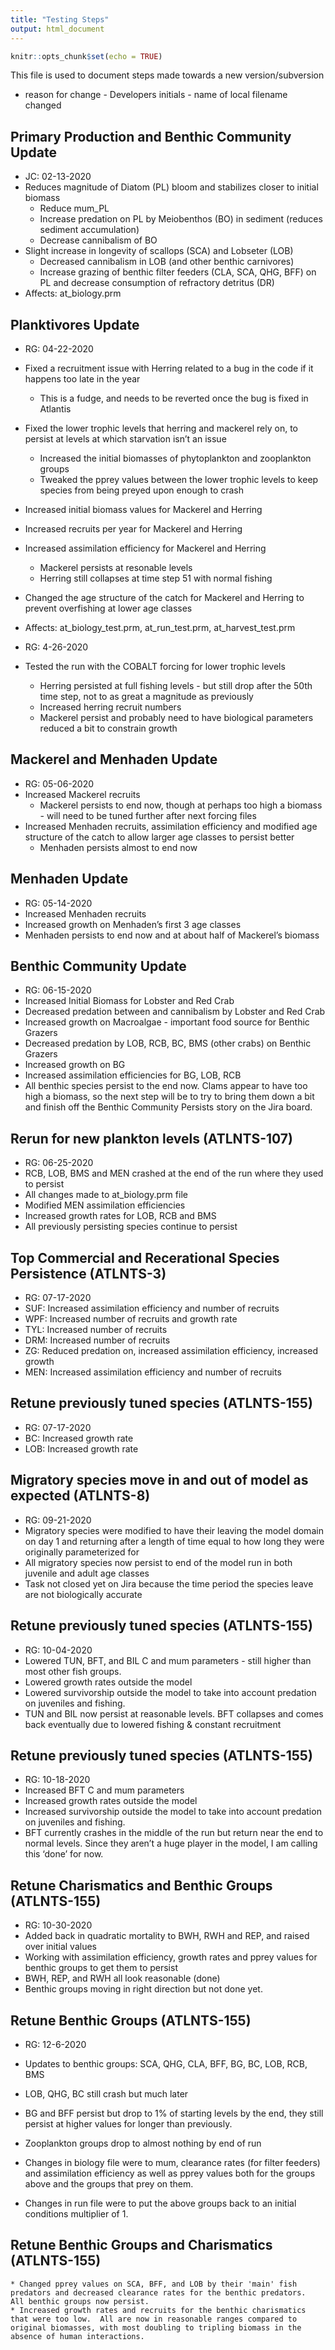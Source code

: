 ```yaml
---
title: "Testing Steps"
output: html_document
---
```


```r
knitr::opts_chunk$set(echo = TRUE)
```

This file is used to document steps made towards a new version/subversion

* reason for change - Developers initials - name of local filename changed

## Primary Production and Benthic Community Update

* JC: 02-13-2020
* Reduces magnitude of Diatom (PL) bloom and stabilizes closer to initial biomass
    + Reduce mum_PL
    + Increase predation on PL by Meiobenthos (BO) in sediment (reduces sediment accumulation)
    + Decrease cannibalism of BO
* Slight increase in longevity of scallops (SCA) and Lobseter (LOB)
    + Decreased cannibalism in LOB (and other benthic carnivores)
    + Increase grazing of benthic filter feeders (CLA, SCA, QHG, BFF) on PL and decrease consumption of refractory detritus (DR)
* Affects: at_biology.prm

## Planktivores Update

* RG: 04-22-2020
* Fixed a recruitment issue with Herring related to a bug in the code if it happens too late in the year
    + This is a fudge, and needs to be reverted once the bug is fixed in Atlantis
* Fixed the lower trophic levels that herring and mackerel rely on, to persist at levels at which starvation isn't an issue
    + Increased the initial biomasses of phytoplankton and zooplankton groups
    + Tweaked the pprey values between the lower trophic levels to keep species from being preyed upon enough to crash
* Increased initial biomass values for Mackerel and Herring
* Increased recruits per year for Mackerel and Herring
* Increased assimilation efficiency for Mackerel and Herring
    + Mackerel persists at resonable levels
    + Herring still collapses at time step 51 with normal fishing
* Changed the age structure of the catch for Mackerel and Herring to prevent overfishing at lower age classes
* Affects: at_biology_test.prm, at_run_test.prm, at_harvest_test.prm

* RG: 4-26-2020
* Tested the run with the COBALT forcing for lower trophic levels
    + Herring persisted at full fishing levels - but still drop after the 50th time step, not to as great a magnitude as previously
    + Increased herring recruit numbers
    + Mackerel persist and probably need to have biological parameters reduced a bit to constrain growth

## Mackerel and Menhaden Update

* RG: 05-06-2020
* Increased Mackerel recruits
    + Mackerel persists to end now, though at perhaps too high a biomass - will need to be tuned further after next forcing files
* Increased Menhaden recruits, assimilation efficiency and modified age structure of the catch to allow larger age classes to persist better
    + Menhaden persists almost to end now
    
## Menhaden Update
 
* RG: 05-14-2020
* Increased Menhaden recruits
* Increased growth on Menhaden's first 3 age classes
+ Menhaden persists to end now and at about half of Mackerel's biomass

## Benthic Community Update

* RG: 06-15-2020
* Increased Initial Biomass for Lobster and Red Crab
* Decreased predation between and cannibalism by Lobster and Red Crab
* Increased growth on Macroalgae - important food source for Benthic Grazers
* Decreased predation by LOB, RCB, BC, BMS (other crabs) on Benthic Grazers
* Increased growth on BG
* Increased assimilation efficiencies for BG, LOB, RCB
+ All benthic species persist to the end now.  Clams appear to have too high a biomass, so the next step will be to try to bring them down a bit and finish off the Benthic Community Persists story on the Jira board.

## Rerun for new plankton levels (ATLNTS-107)
* RG: 06-25-2020
* RCB, LOB, BMS and MEN crashed at the end of the run where they used to persist
* All changes made to at_biology.prm file
* Modified MEN assimilation efficiencies
* Increased growth rates for LOB, RCB and BMS
+ All previously persisting species continue to persist

## Top Commercial and Recerational Species Persistence (ATLNTS-3)
 * RG: 07-17-2020
 * SUF: Increased assimilation efficiency and number of recruits
 * WPF: Increased number of recruits and growth rate
 * TYL: Increased number of recruits
 * DRM: Increased number of recruits
 * ZG: Reduced predation on, increased assimilation efficiency, increased growth
 * MEN: Increased assimilation efficiency and number of recruits

## Retune previously tuned species (ATLNTS-155)
 * RG: 07-17-2020
 * BC: Increased growth rate
 * LOB: Increased growth rate

## Migratory species move in and out of model as expected (ATLNTS-8)
 * RG: 09-21-2020
 * Migratory species were modified to have their leaving the model domain on day 1 and returning after a length of time equal to how long they were originally parameterized for
 * All migratory species now persist to end of the model run in both juvenile and adult age classes
 * Task not closed yet on Jira because the time period the species leave are not biologically accurate

## Retune previously tuned species (ATLNTS-155)
 * RG: 10-04-2020
 * Lowered TUN, BFT, and BIL C and mum parameters - still higher than most other fish groups.
 * Lowered growth rates outside the model
 * Lowered survivorship outside the model to take into account predation on juveniles and fishing.
 * TUN and BIL now persist at reasonable levels.  BFT collapses and comes back eventually due to lowered fishing & constant recruitment

## Retune previously tuned species (ATLNTS-155)
 * RG: 10-18-2020
 * Increased BFT C and mum parameters
 * Increased growth rates outside the model
 * Increased survivorship outside the model to take into account predation on juveniles and fishing.
 * BFT currently crashes in the middle of the run but return near the end to normal levels.  Since they aren't a huge player in the model, I am calling this 'done' for now.
 
## Retune Charismatics and Benthic Groups (ATLNTS-155)
 * RG: 10-30-2020
 * Added back in quadratic mortality to BWH, RWH and REP, and raised over initial values
 * Working with assimilation efficiency, growth rates and pprey values for benthic groups to get them to persist
 * BWH, REP, and RWH all look reasonable (done)
 - Benthic groups moving in right direction but not done yet.

## Retune Benthic Groups (ATLNTS-155)

  * RG: 12-6-2020
  * Updates to benthic groups: SCA, QHG, CLA, BFF, BG, BC, LOB, RCB, BMS
  * LOB, QHG, BC still crash but much later
  * BG and BFF persist but drop to 1% of starting levels by the end, they still persist at higher values for longer than previously.
  * Zooplankton groups drop to almost nothing by end of run
  
  * Changes in biology file were to mum, clearance rates (for filter feeders) and assimilation efficiency as well as pprey values both for the groups above and the groups that prey on them.
  * Changes in run file were to put the above groups back to an initial conditions multiplier of 1.
  
## Retune Benthic Groups and Charismatics (ATLNTS-155)

    * Changed pprey values on SCA, BFF, and LOB by their 'main' fish predators and decreased clearance rates for the benthic predators.  All benthic groups now persist.
    * Increased growth rates and recruits for the benthic charismatics that were too low.  All are now in reasonable ranges compared to original biomasses, with most doubling to tripling biomass in the absence of human interactions.

